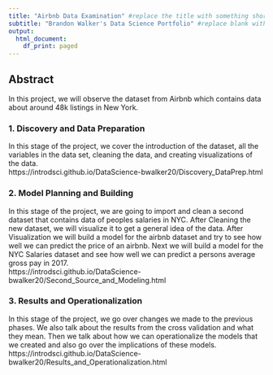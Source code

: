 ```yaml
---
title: "Airbnb Data Examination" #replace the title with something short and catchy to represent your project
subtitle: "Brandon Walker's Data Science Portfolio" #replace blank with your name
output:
  html_document:
    df_print: paged
---
```


## Abstract

In this project, we will observe the dataset from Airbnb which contains data about around 48k listings in New York.

### 1. Discovery and Data Preparation
In this stage of the project, we cover the introduction of the dataset, all the variables in the data set, cleaning the data, and creating visualizations of the data.  
https://introdsci.github.io/DataScience-bwalker20/Discovery_DataPrep.html

### 2. Model Planning and Building

In this stage of the project, we are going to import and clean a second dataset that contains data of peoples salaries in NYC.
After Cleaning the new dataset, we will visualize it to get a general idea of the data.
After Visualization we will build a model for the airbnb dataset and try to see how well we can predict the price of an airbnb.
Next we will build a model for the NYC Salaries dataset and see how well we can predict a persons average gross pay in 2017.  
https://introdsci.github.io/DataScience-bwalker20/Second_Source_and_Modeling.html

### 3. Results and Operationalization

In this stage of the project, we go over changes we made to the previous phases. We also talk about the results from the cross validation and what they mean. Then we talk about how we can operationalize the models that we created and also go over the implications of these models.  
https://introdsci.github.io/DataScience-bwalker20/Results_and_Operationalization.html